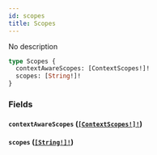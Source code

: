 ```yaml
---
id: scopes
title: Scopes
---
```


No description

```graphql
type Scopes {
  contextAwareScopes: [ContextScopes!]!
  scopes: [String!]!
}
```

### Fields

#### `contextAwareScopes` ([`[ContextScopes!]!`](/docs/graphql/objects/context-scopes))

#### `scopes` ([`[String!]!`](/docs/graphql/scalars/string))
